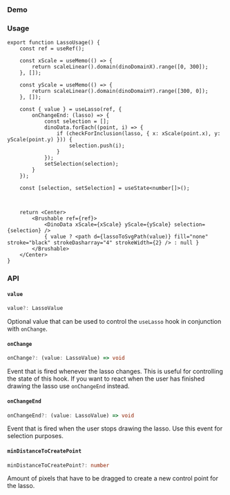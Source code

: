 

### Demo

<LassoUsage />

### Usage

```tsx
export function LassoUsage() {
    const ref = useRef();

    const xScale = useMemo(() => {
        return scaleLinear().domain(dinoDomainX).range([0, 300]);
    }, []);

    const yScale = useMemo(() => {
        return scaleLinear().domain(dinoDomainY).range([300, 0]);
    }, []);

    const { value } = useLasso(ref, {
        onChangeEnd: (lasso) => {
            const selection = [];
            dinoData.forEach((point, i) => {
                if (checkForInclusion(lasso, { x: xScale(point.x), y: yScale(point.y) })) {
                    selection.push(i);
                }
            });
            setSelection(selection);
        }
    });

    const [selection, setSelection] = useState<number[]>();


    
    return <Center>
        <Brushable ref={ref}>
            <DinoData xScale={xScale} yScale={yScale} selection={selection} />
            { value ? <path d={lassoToSvgPath(value)} fill="none" stroke="black" strokeDasharray="4" strokeWidth={2} /> : null }
        </Brushable>
    </Center>
}
```

### API

#### `value`

```ts
value?: LassoValue
```

Optional value that can be used to control the `useLasso` hook in conjunction with `onChange`.

#### `onChange`

```ts
onChange?: (value: LassoValue) => void
```

Event that is fired whenever the lasso changes. This is useful for controlling the state of this hook. If you want to react when the user has finished drawing the lasso use `onChangeEnd` instead.

#### `onChangeEnd`

```ts
onChangeEnd?: (value: LassoValue) => void
```

Event that is fired when the user stops drawing the lasso. Use this event for selection purposes.

#### `minDistanceToCreatePoint`

```ts
minDistanceToCreatePoint?: number
```

Amount of pixels that have to be dragged to create a new control point for the lasso.
